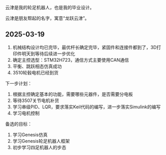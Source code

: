 
<WordCount>

云津是我的轮足机器人，也是我的毕业设计。

云津是朋友帮起的名字，寓意“龙跃云津”。

## 2025-03-19

1. 机械结构设计均已完毕，最优杆长确定完毕，紧固件和连接件都到了，3D打印件明天到等待后续进一步优化
2. 确定主控选型：STM32H723，通信方式主要使用CAN通信
3. 平衡、跳跃相态仿真成功
4. 3510轮毂电机已经到货

下一步计划：

1. 根据主控确定基本的功能，需要哪些元器件，是否需要分电板
2. 等待3507关节电机补货
3. 学习串级PID、LQR，要求落实Keil代码的编写，进一步落实Simulink的编写
4. 学习电机控制

备选的目标：

1. 学习Genesis仿真
2. 学习Genesis轮足机器人框架
3. 初步学习四足机器人的步态

</WordCount>